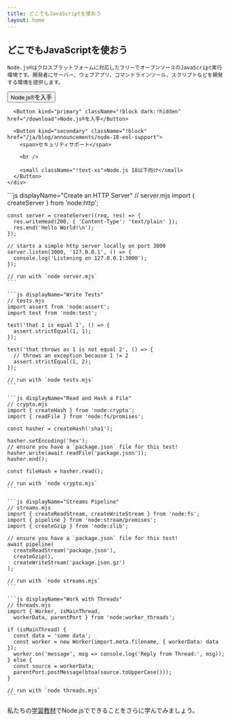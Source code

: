 ```yaml
---
title: どこでもJavaScriptを使おう
layout: home
---
```


<section>
  <WithBadgeGroup section="index" />

  <div>
    <h1 className="special">どこでもJavaScriptを使おう</h1>

    Node.js®はクロスプラットフォームに対応したフリーでオープンソースのJavaScript実行環境です。開発者にサーバー、ウェブアプリ、コマンドラインツール、スクリプトなどを開発する環境を提供します。
  </div>

  <div className="flex gap-4">
    <div className="flex flex-col gap-2">
      <Button kind="special" className="!hidden dark:!block" href="/download">Node.js®を入手</Button>

      <Button kind="primary" className="!block dark:!hidden" href="/download">Node.js®を入手</Button>

      <Button kind="secondary" className="!block" href="/ja/blog/announcements/node-18-eol-support">
        <span>セキュリティサポート</span>

        <br />

        <small className="!text-xs">Node.js 18以下向け</small>
      </Button>
    </div>
  </div>
</section>

<section>
  <div>
    ```js displayName="Create an HTTP Server"
    // server.mjs
    import { createServer } from 'node:http';

    const server = createServer((req, res) => {
      res.writeHead(200, { 'Content-Type': 'text/plain' });
      res.end('Hello World!\n');
    });

    // starts a simple http server locally on port 3000
    server.listen(3000, '127.0.0.1', () => {
      console.log('Listening on 127.0.0.1:3000');
    });

    // run with `node server.mjs`
    ```

    ```js displayName="Write Tests"
    // tests.mjs
    import assert from 'node:assert';
    import test from 'node:test';

    test('that 1 is equal 1', () => {
      assert.strictEqual(1, 1);
    });

    test('that throws as 1 is not equal 2', () => {
      // throws an exception because 1 != 2
      assert.strictEqual(1, 2);
    });

    // run with `node tests.mjs`
    ```

    ```js displayName="Read and Hash a File"
    // crypto.mjs
    import { createHash } from 'node:crypto';
    import { readFile } from 'node:fs/promises';

    const hasher = createHash('sha1');

    hasher.setEncoding('hex');
    // ensure you have a `package.json` file for this test!
    hasher.write(await readFile('package.json'));
    hasher.end();

    const fileHash = hasher.read();

    // run with `node crypto.mjs`
    ```

    ```js displayName="Streams Pipeline"
    // streams.mjs
    import { createReadStream, createWriteStream } from 'node:fs';
    import { pipeline } from 'node:stream/promises';
    import { createGzip } from 'node:zlib';

    // ensure you have a `package.json` file for this test!
    await pipeline(
      createReadStream('package.json'),
      createGzip(),
      createWriteStream('package.json.gz')
    );

    // run with `node streams.mjs`
    ```

    ```js displayName="Work with Threads"
    // threads.mjs
    import { Worker, isMainThread,
      workerData, parentPort } from 'node:worker_threads';

    if (isMainThread) {
      const data = 'some data';
      const worker = new Worker(import.meta.filename, { workerData: data });
      worker.on('message', msg => console.log('Reply from Thread:', msg));
    } else {
      const source = workerData;
      parentPort.postMessage(btoa(source.toUpperCase()));
    }

    // run with `node threads.mjs`
    ```
  </div>

  私たちの[学習教材](/learn)でNode.jsでできることをさらに学んでみましょう。
</section>
